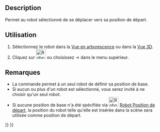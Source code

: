 <languages/>

{{Docnav/fr
|[[Robot_SetHomePos/fr|Position de départ]]
|[[Robot_CreateTrajectory/fr|Trajectoire]]
|[[Robot_Workbench/fr|Atelier Robot]]
|IconL=Robot_SetHomePos.svg
|IconR=Robot_CreateTrajectory.svg
|IconC=Workbench_Robot.svg
}}

{{GuiCommand/fr
|Name=Robot RestoreHomePos
|Name/fr=Robot Position de départ
|MenuLocation=Robot → Passer à la position de départ
|Workbenches=[[Robot_Workbench/fr|Robot]]
}}

==Description==

Permet au robot sélectionné de se déplacer vers sa position de départ.

<span id="Usage"></span>
==Utilisation==

#Sélectionnez le robot dans la [[Tree_view/fr|Vue en arborescence]] ou dans la [[3D_view/fr|Vue 3D]].
#Cliquez sur [[Image:Robot_RestoreHomePos.svg|32px]] ou choisissez {{KEY|Robot}}  → {{KEY|[[Image:Robot_RestoreHomePos.svg|32px]] Passer à la position de départ}} dans le menu supérieur.

<span id="Notes"></span>
==Remarques==

* La commande permet à un seul robot de définir sa position de base.
* Si aucun ou plus d'un robot est sélectionné, vous serez invité à ne choisir qu'un seul robot.
* Si aucune position de base n'a été spécifiée via [[Image:Robot_SetHomePos.svg|32px]] [[Robot_SetHomePos/fr|Robot Position de départ]], la position du robot telle qu'elle est insérée dans la scène sera utilisée comme position de départ.


{{Docnav/fr
|[[Robot_SetHomePos/fr|Position de départ]]
|[[Robot_CreateTrajectory/fr|Trajectoire]]
|[[Robot_Workbench/fr|Robot]]
|IconL=Robot_SetHomePos.svg
|IconR=Robot_CreateTrajectory.svg
|IconC=Workbench_Robot.svg
}}

{{Robot_Tools_navi{{#translation:}}}}
{{Userdocnavi{{#translation:}}}}